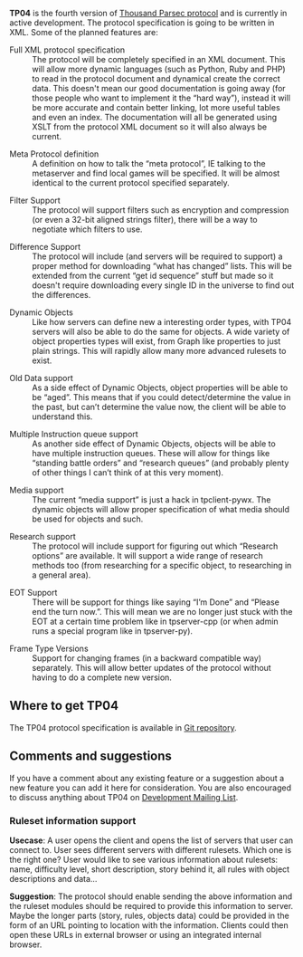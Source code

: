'''TP04''' is the fourth version of [[Protocol|Thousand Parsec protocol]] and is currently in active development. The protocol specification is going to be written in XML. Some of the planned features are:

; Full XML protocol specification
: The protocol will be completely specified in an XML document. This will allow more dynamic languages (such as Python, Ruby and PHP) to read in the protocol document and dynamical create the correct data. This doesn't mean our good documentation is going away (for those people who want to implement it the “hard way”), instead it will be more accurate and contain better linking, lot more useful tables and even an index. The documentation will all be generated using XSLT from the protocol XML document so it will also always be current.

; Meta Protocol definition
: A definition on how to talk the “meta protocol”, IE talking to the metaserver and find local games will be specified. It will be almost identical to the current protocol specified separately.

; Filter Support
: The protocol will support filters such as encryption and compression (or even a 32-bit aligned strings filter), there will be a way to negotiate which filters to use.

; Difference Support
: The protocol will include (and servers will be required to support) a proper method for downloading “what has changed” lists. This will be extended from the current “get id sequence” stuff but made so it doesn't require downloading every single ID in the universe to find out the differences.

; Dynamic Objects
: Like how servers can define new a interesting order types, with TP04 servers will also be able to do the same for objects. A wide variety of object properties types will exist, from Graph like properties to just plain strings. This will rapidly allow many more advanced rulesets to exist.

; Old Data support
: As a side effect of Dynamic Objects, object properties will be able to be “aged”. This means that if you could detect/determine the value in the past, but can’t determine the value now, the client will be able to understand this.

; Multiple Instruction queue support
: As another side effect of Dynamic Objects, objects will be able to have multiple instruction queues. These will allow for things like “standing battle orders” and “research queues” (and probably plenty of other things I can’t think of at this very moment).

; Media support
: The current “media support” is just a hack in tpclient-pywx. The dynamic objects will allow proper specification of what media should be used for objects and such.

; Research support
: The protocol will include support for figuring out which “Research options” are available. It will support a wide range of research methods too (from researching for a specific object, to researching in a general area).

; EOT Support
: There will be support for things like saying “I’m Done” and “Please end the turn now.”. This will mean we are no longer just stuck with the EOT at a certain time problem like in tpserver-cpp (or when admin runs a special program like in tpserver-py).

; Frame Type Versions
: Support for changing frames (in a backward compatible way) separately. This will allow better updates of the protocol without having to do a complete new version.

== Where to get TP04 ==

The TP04 protocol specification is available in [http://git.thousandparsec.net/gitweb/gitweb.cgi?p=documents.git Git repository].

== Comments and suggestions ==

If you have a comment about any existing feature or a suggestion about a new feature you can add it here for consideration. You are also encouraged to discuss anything about TP04 on [http://www.thousandparsec.net/tp/mailman.php/listinfo/tp-devel Development Mailing List].

=== Ruleset information support ===

'''Usecase''': A user opens the client and opens the list of servers that user can connect to. User sees different servers with different rulesets. Which one is the right one? User would like to see various information about rulesets: name, difficulty level, short description, story behind it, all rules with object descriptions and data...

'''Suggestion''': The protocol should enable sending the above information and the ruleset modules should be required to provide this information to server. Maybe the longer parts (story, rules, objects data) could be provided in the form of an URL pointing to location with the information. Clients could then open these URLs in external browser or using an integrated internal browser.